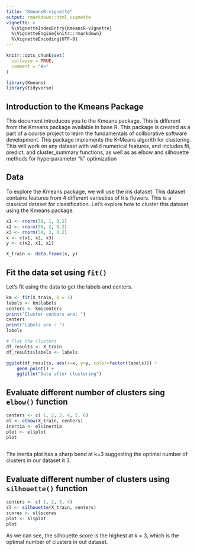 ```yaml
---
title: "KmeansR-vignette"
output: rmarkdown::html_vignette
vignette: >
  %\VignetteIndexEntry{KmeansR-vignette}
  %\VignetteEngine{knitr::rmarkdown}
  %\VignetteEncoding{UTF-8}
---
```


```r
knitr::opts_chunk$set(
  collapse = TRUE,
  comment = "#>"
)
```

```r
library(Kmeans)
library(tidyverse)
```
## Introduction to the Kmeans Package
This document introduces you to the Kmeans package. This is different from the Kmeans package available in base R. This package is created as a part of a course project to learn the fundamentals of collborative software development. 
This package implements the K-Means algorith for clustering. This will work on any dataset with valid numerical features, and includes fit, predict, and cluster_summary functions, as well as as elbow and silhouette methods for hyperparameter “k” optimization


## Data
To explore the Kmeans package, we will use the iris dataset. This dataset contains features from 4 different variesties of Iris flowers. This is a classical dataset for classification. Let's explore how to cluster this dataset using the Kmeans package.

```r
x1 <- rnorm(50, 1, 0.2)
x2 <- rnorm(50, 2, 0.2)
x3 <- rnorm(50, 3, 0.2)
x <- c(x1, x2, x3)
y <- c(x2, x1, x1)

X_train <- data.frame(x, y)
```

## Fit the data set using `fit()`
Let's fit using the data to get the labels and centers.

```r
km <- fit(X_train, k = 3)
labels <- km$labels
centers <- km$centers
print("Cluster centers are: ")
centers
print("Labels are : ")
labels

# Plot the clusters
df_results <- X_train
df_results$labels <- labels

ggplot(df_results, aes(x=x, y=y, color=factor(labels))) +
    geom_point() +
    ggtitle("Data after clustering")
```


## Evaluate different number of clusters sing `elbow()` function

```r
centers <- c( 1, 2, 3, 4, 5, 6)
el <- elbow(X_train, centers)
inertia <- el$inertia
plot <- el$plot
plot
 
```

The inertia plot has a sharp bend at k=3 suggesting the optimal number of clusters in our dataset it 3.  

## Evaluate different number of clusters using `silhouette()` function

```r
centers <- c( 1, 2, 3, 4)
sl <- silhouette(X_train, centers)
scores <- sl$scores
plot <- sl$plot
plot
```


As we can see, the silhouette score is the highest at k = 3, which is the optimal number of clusters in out dataset.  
